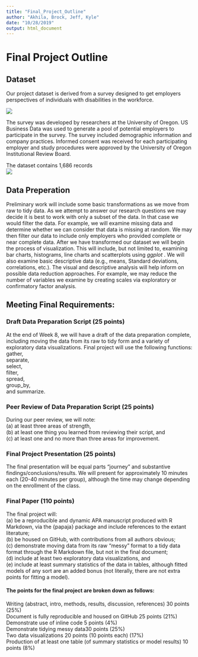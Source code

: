 ```yaml
---
title: "Final_Project_Outline"
author: "Akhila, Brock, Jeff, Kyle"
date: "10/28/2019"
output: html_document
---
```

# Final Project Outline

## Dataset

Our project dataset is derived from a survey designed to get employers
perspectives of individuals with disabilities in the workforce. 

![](Figures/survey_shot.png)

The survey was developed by researchers at the University of Oregon. US Business
Data was used to generate a pool of potential employers to participate in the
survey. The survey included demographic information and company practices.
Informed consent was received for each participating employer and study
procedures were approved by the University of Oregon Institutional Review Board.

The dataset contains 1,686 records  
![](Figures/data_shot.png)

## Data Preperation

Preliminary work will include some basic transformations as we move from raw to
tidy data. As we attempt to answer our research questions we may decide it is
best to work with only a subset of the data. In that case we would filter the
data. For example, we will examine missing data and determine whether we can
consider that data is missing at random. We may then filter our data to include
only employers who provided complete or near complete data. After we have
transformed our dataset we will begin the process of visualization. This will
include, but not limited to, examining bar charts, histograms, line charts and
scatterplots using _ggplot_ . We will also examine basic descriptive data (e.g.,
means, Standard deviations, correlations, etc.). The visual and descriptive
analysis will help inform on possible data reduction approaches. For example, we
may reduce the number of variables we examine by creating scales via exploratory
or confirmatory factor analysis.

## Meeting Final Requirements:

### Draft Data Preparation Script (25 points)
At the end of Week 8, we will have a draft of the data preparation complete,
including moving the data from its raw to tidy form and a variety of exploratory
data visualizations. Final project will use the following functions:   
gather,  
separate,   
select,   
filter,  
spread,   
group_by,   
and summarize.

### Peer Review of Data Preparation Script (25 points)
During our peer review, we will note:   
(a) at least three areas of strength,   
(b) at least one thing you learned from reviewing their script, and   
(c) at least one and no more than three areas for improvement.  

### Final Project Presentation (25 points)
The final presentation will be equal parts “journey” and substantive
findings/conclusions/results. We will present for approximately
10 minutes each (20-40 minutes per group), although the time may change
depending on the enrollment of the class.

### Final Paper (110 points)
The final project will:   
(a) be a reproducible and dynamic APA manuscript
produced with R Markdown, via the {papaja} package and include references to the
extant literature;   
(b) be housed on GitHub, with contributions from all authors
obvious;   
(c) demonstrate moving data from its raw “messy” format to a tidy data
format through the R Markdown file, but not in the final document;   
(d) include at least two exploratory data visualizations, and   
(e) include at least summary statistics of the data in tables, although fitted 
models of any sort are an added bonus (not literally, there are not extra points
for fitting a model).

#### The points for the final project are broken down as follows: 
Writing (abstract, intro, methods, results, discussion, references) 30 points (25%)   
Document is fully reproducible and housed on GitHub 25 points (21%)   
Demonstrate use of inline code 5 points (4%)  
Demonstrate tidying messy data30 points (25%)   
Two data visualizations 20 points (10 points each) (17%)   
Production of at least one table (of summary statistics or model results) 10 points (8%)  